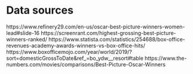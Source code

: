 # Data sources

https://www.refinery29.com/en-us/oscar-best-picture-winners-women-lead#slide-16
https://screenrant.com/highest-grossing-best-picture-winners-ranked/
https://www.statista.com/statistics/254688/box-office-revenues-academy-awards-winners-vs-box-office-hits/
https://www.boxofficemojo.com/year/world/2019/?sort=domesticGrossToDate&ref_=bo_ydw__resort#table
https://www.the-numbers.com/movies/comparisons/Best-Picture-Oscar-Winners

